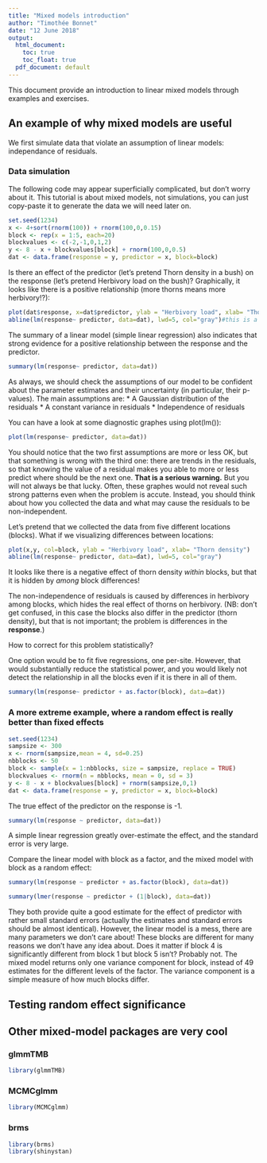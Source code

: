 ```yaml
---
title: "Mixed models introduction"
author: "Timothée Bonnet"
date: "12 June 2018"
output:
  html_document: 
    toc: true
    toc_float: true
  pdf_document: default
---
```


This document provide an introduction to linear mixed models through examples and exercises.

## An example of why mixed models are useful

We first simulate data that violate an assumption of linear models: independance of residuals.

### Data simulation

The following code may appear superficially complicated, but don't worry about it. This tutorial is about mixed models, not simulations, you can just copy-paste it to generate the data we will need later on.

```r
set.seed(1234)
x <- 4+sort(rnorm(100)) + rnorm(100,0,0.15)
block <- rep(x = 1:5, each=20)
blockvalues <- c(-2,-1,0,1,2)
y <- 8 - x + blockvalues[block] + rnorm(100,0,0.5)
dat <- data.frame(response = y, predictor = x, block=block)
```

Is there an effect of the predictor (let's pretend Thorn density in a bush) on the response (let's pretend Herbivory load on the bush)?
Graphically, it looks like there is a positive relationship (more thorns means more herbivory!?):
```r
plot(dat$response, x=dat$predictor, ylab = "Herbivory load", xlab= "Thorn density")
abline(lm(response~ predictor, data=dat), lwd=5, col="gray")#this is a shortcut to draw a regression line
```

The summary of a linear model (simple linear regression) also indicates that strong evidence for a positive relationship between the response and the predictor.
```r
summary(lm(response~ predictor, data=dat))
```

As always, we should check the assumptions of our model to be confident about the parameter estimates and their uncertainty (in particular, their p-values). The main assumptions are:
* A Gaussian distribution of the residuals
* A constant variance in residuals
* Independence of residuals

You can have a look at some diagnostic graphes using plot(lm()):
```r
plot(lm(response~ predictor, data=dat))
```

You should notice that the two first assumptions are more or less OK, but that something is wrong with the third one: there are trends in the residuals, so that knowing the value of a residual makes you able to more or less predict where should be the next one.
**That is a serious warning.**
But you will not always be that lucky. Often, these graphes would not reveal such strong patterns even when the problem is accute. 
Instead, you should think about how you collected the data and what may cause the residuals to be non-independent.

Let's pretend that we collected the data from five different locations (blocks).
What if we visualizing differences between locations:

```r
plot(x,y, col=block, ylab = "Herbivory load", xlab= "Thorn density")
abline(lm(response~ predictor, data=dat), lwd=5, col="gray")
```

It looks like there is a negative effect of thorn density *within* blocks, but that it is hidden by *among* block differences!

The non-independence of residuals is caused by differences in herbivory among blocks, which hides the real effect of thorns on herbivory.
(NB: don't get confused, in this case the blocks also differ in the predictor (thorn density), but that is not important; the problem is differences  in the **response**.)

How to correct for this problem statistically?

One option would be to fit five regressions, one per-site. However, that would substantially reduce the statistical power, and you would likely not detect the relationship in all the blocks even if it is there in all of them.



```r
summary(lm(response~ predictor + as.factor(block), data=dat))
```

### A more extreme example, where a random effect is really better than fixed effects

```r
set.seed(1234)
sampsize <- 300
x <- rnorm(sampsize,mean = 4, sd=0.25)
nbblocks <- 50
block <- sample(x = 1:nbblocks, size = sampsize, replace = TRUE)
blockvalues <- rnorm(n = nbblocks, mean = 0, sd = 3)
y <- 8 - x + blockvalues[block] + rnorm(sampsize,0,1)
dat <- data.frame(response = y, predictor = x, block=block)
```

The true effect of the predictor on the response is -1.

```r
summary(lm(response ~ predictor, data=dat))
```
A simple linear regression greatly over-estimate the effect, and the standard error is very large.


Compare the linear model with block as a factor, and the mixed model with block as a random effect:
```r
summary(lm(response ~ predictor + as.factor(block), data=dat))

summary(lmer(response ~ predictor + (1|block), data=dat))
```

They both provide quite a good estimate for the effect of predictor with rather small standard errors (actually the estimates and standard errors should be almost identical).
However, the linear model is a mess, there are many parameters we don't care about! These blocks are different for many reasons we don't have any idea about. Does it matter if block 4 is significantly different from block 1 but block 5 isn't? Probably not.
The mixed model returns only one variance component for block, instead of 49 estimates for the different levels of the factor.
The variance component is a simple measure of how much blocks differ.




## Testing random effect significance



## Other mixed-model packages are very cool

### glmmTMB
```r
library(glmmTMB)
```

### MCMCglmm
```r
library(MCMCglmm)
```

### brms

```r
library(brms)
library(shinystan)
```



